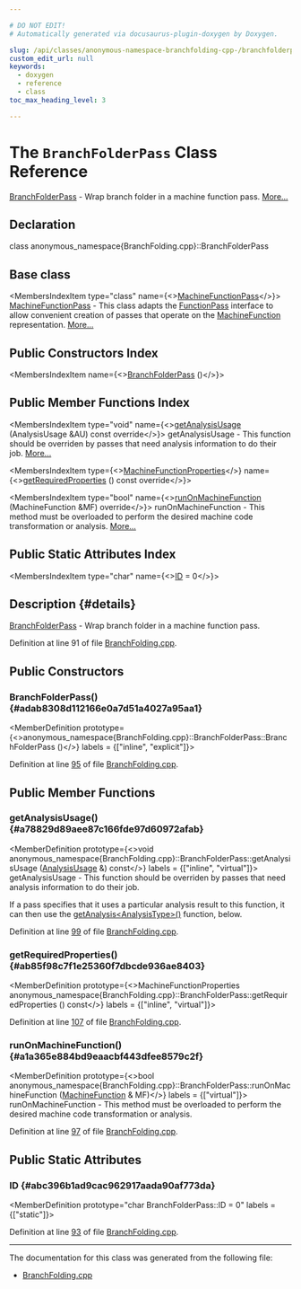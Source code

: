 ```yaml
---

# DO NOT EDIT!
# Automatically generated via docusaurus-plugin-doxygen by Doxygen.

slug: /api/classes/anonymous-namespace-branchfolding-cpp-/branchfolderpass
custom_edit_url: null
keywords:
  - doxygen
  - reference
  - class
toc_max_heading_level: 3

---
```





# The `BranchFolderPass` Class Reference

<DoxygenPage pluginConfig={pluginConfig}>

<a href="/docs/api/classes/anonymous-namespace-branchfolding-cpp-/branchfolderpass">BranchFolderPass</a> - Wrap branch folder in a machine function pass. <a href="#details">More...</a>

## Declaration

<CodeBlock>class anonymous_namespace{BranchFolding.cpp}::BranchFolderPass</CodeBlock>

## Base class

<MembersIndex>

<MembersIndexItem
  type="class"
  name={<><a href="/docs/api/classes/llvm/machinefunctionpass">MachineFunctionPass</a></>}>
<a href="/docs/api/classes/llvm/machinefunctionpass">MachineFunctionPass</a> - This class adapts the <a href="/docs/api/classes/llvm/functionpass">FunctionPass</a> interface to allow convenient creation of passes that operate on the <a href="/docs/api/classes/llvm/machinefunction">MachineFunction</a> representation. <a href="/docs/api/classes/llvm/machinefunctionpass/#details">More...</a>
</MembersIndexItem>

</MembersIndex>

## Public Constructors Index

<MembersIndex>

<MembersIndexItem
  name={<><a href="#adab8308d112166e0a7d51a4027a95aa1">BranchFolderPass</a> ()</>}>
</MembersIndexItem>

</MembersIndex>

## Public Member Functions Index

<MembersIndex>

<MembersIndexItem
  type="void"
  name={<><a href="#a78829d89aee87c166fde97d60972afab">getAnalysisUsage</a> (AnalysisUsage &amp;AU) const override</>}>
getAnalysisUsage - This function should be overriden by passes that need analysis information to do their job. <a href="#a78829d89aee87c166fde97d60972afab">More...</a>
</MembersIndexItem>

<MembersIndexItem
  type={<><a href="/docs/api/classes/llvm/machinefunctionproperties">MachineFunctionProperties</a></>}
  name={<><a href="#ab85f98c7f1e25360f7dbcde936ae8403">getRequiredProperties</a> () const override</>}>
</MembersIndexItem>

<MembersIndexItem
  type="bool"
  name={<><a href="#a1a365e884bd9eaacbf443dfee8579c2f">runOnMachineFunction</a> (MachineFunction &amp;MF) override</>}>
runOnMachineFunction - This method must be overloaded to perform the desired machine code transformation or analysis. <a href="#a1a365e884bd9eaacbf443dfee8579c2f">More...</a>
</MembersIndexItem>

</MembersIndex>

## Public Static Attributes Index

<MembersIndex>

<MembersIndexItem
  type="char"
  name={<><a href="#abc396b1ad9cac962917aada90af773da">ID</a> = 0</>}>
</MembersIndexItem>

</MembersIndex>

## Description {#details}

<a href="/docs/api/classes/anonymous-namespace-branchfolding-cpp-/branchfolderpass">BranchFolderPass</a> - Wrap branch folder in a machine function pass.

Definition at line 91 of file <a href="/docs/api/files/lib/lib/codegen/branchfolding-cpp">BranchFolding.cpp</a>.

<SectionDefinition>

## Public Constructors

### BranchFolderPass() {#adab8308d112166e0a7d51a4027a95aa1}

<MemberDefinition
  prototype={<>anonymous&#95;namespace&#123;BranchFolding.cpp&#125;::BranchFolderPass::BranchFolderPass ()</>}
  labels = {["inline", "explicit"]}>

Definition at line <a href="/docs/api/files/lib/lib/codegen/branchfolding-cpp/#l00095">95</a> of file <a href="/docs/api/files/lib/lib/codegen/branchfolding-cpp">BranchFolding.cpp</a>.
</MemberDefinition>

</SectionDefinition>

<SectionDefinition>

## Public Member Functions

### getAnalysisUsage() {#a78829d89aee87c166fde97d60972afab}

<MemberDefinition
  prototype={<>void anonymous&#95;namespace&#123;BranchFolding.cpp&#125;::BranchFolderPass::getAnalysisUsage (<a href="/docs/api/classes/llvm/analysisusage">AnalysisUsage</a> &amp;) const</>}
  labels = {["inline", "virtual"]}>
getAnalysisUsage - This function should be overriden by passes that need analysis information to do their job.

If a pass specifies that it uses a particular analysis result to this function, it can then use the <a href="/docs/api/classes/llvm/pass/#a4863e5e463fb79955269fbf7fbf52b80">getAnalysis&lt;AnalysisType&gt;()</a> function, below.

Definition at line <a href="/docs/api/files/lib/lib/codegen/branchfolding-cpp/#l00099">99</a> of file <a href="/docs/api/files/lib/lib/codegen/branchfolding-cpp">BranchFolding.cpp</a>.
</MemberDefinition>

### getRequiredProperties() {#ab85f98c7f1e25360f7dbcde936ae8403}

<MemberDefinition
  prototype={<>MachineFunctionProperties anonymous&#95;namespace&#123;BranchFolding.cpp&#125;::BranchFolderPass::getRequiredProperties () const</>}
  labels = {["inline", "virtual"]}>

Definition at line <a href="/docs/api/files/lib/lib/codegen/branchfolding-cpp/#l00107">107</a> of file <a href="/docs/api/files/lib/lib/codegen/branchfolding-cpp">BranchFolding.cpp</a>.
</MemberDefinition>

### runOnMachineFunction() {#a1a365e884bd9eaacbf443dfee8579c2f}

<MemberDefinition
  prototype={<>bool anonymous&#95;namespace&#123;BranchFolding.cpp&#125;::BranchFolderPass::runOnMachineFunction (<a href="/docs/api/classes/llvm/machinefunction">MachineFunction</a> &amp; MF)</>}
  labels = {["virtual"]}>
runOnMachineFunction - This method must be overloaded to perform the desired machine code transformation or analysis.

Definition at line <a href="/docs/api/files/lib/lib/codegen/branchfolding-cpp/#l00097">97</a> of file <a href="/docs/api/files/lib/lib/codegen/branchfolding-cpp">BranchFolding.cpp</a>.
</MemberDefinition>

</SectionDefinition>

<SectionDefinition>

## Public Static Attributes

### ID {#abc396b1ad9cac962917aada90af773da}

<MemberDefinition
  prototype="char BranchFolderPass::ID = 0"
  labels = {["static"]}>

Definition at line <a href="/docs/api/files/lib/lib/codegen/branchfolding-cpp/#l00093">93</a> of file <a href="/docs/api/files/lib/lib/codegen/branchfolding-cpp">BranchFolding.cpp</a>.
</MemberDefinition>

</SectionDefinition>

<hr/>

The documentation for this class was generated from the following file:

<ul>
<li><a href="/docs/api/files/lib/lib/codegen/branchfolding-cpp">BranchFolding.cpp</a></li>
</ul>

</DoxygenPage>
